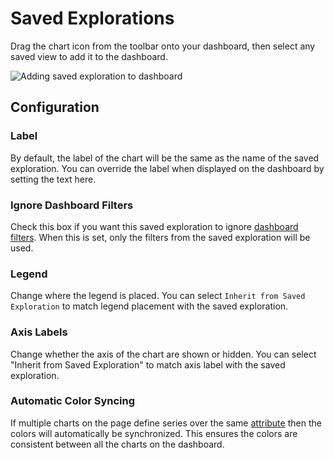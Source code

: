 # Saved Explorations

Drag the chart icon from the toolbar onto your dashboard, then select any saved
view to add it to the dashboard.

![Adding saved exploration to dashboard](/dashboards/add-saved-view.gif)

## Configuration

### Label

By default, the label of the chart will be the same as the name of the saved exploration.
You can override the label when displayed on the dashboard by setting the text here.

### Ignore Dashboard Filters

Check this box if you want this saved exploration to ignore
[dashboard filters](/docs/dashboards/filters). When this is set, only the filters from the
saved exploration will be used.

### Legend

Change where the legend is placed. You can select `Inherit from Saved Exploration` to match
legend placement with the saved exploration.

### Axis Labels

Change whether the axis of the chart are shown or hidden. You can select
"Inherit from Saved Exploration" to match axis label with the saved exploration.

### Automatic Color Syncing

If multiple charts on the page define series over the same
[attribute](/docs/data-modeling/#the-components-of-a-data-model)
then the colors will automatically be synchronized. This ensures the colors are
consistent between all the charts on the dashboard.
